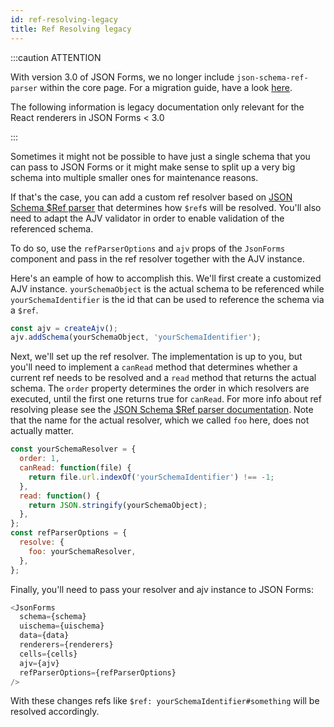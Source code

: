 ---
id: ref-resolving-legacy
title: Ref Resolving legacy
---

:::caution ATTENTION

With version 3.0 of JSON Forms, we no longer include `json-schema-ref-parser` within the core page. For a migration guide, have a look <a href="https://github.com/eclipsesource/jsonforms/blob/master/MIGRATION.md">here</a>.

The following information is legacy documentation only relevant for the React renderers in JSON Forms < 3.0

:::

Sometimes it might not be possible to have just a single schema that you can pass to JSON Forms
or it might make sense to split up a very big schema into multiple smaller ones for maintenance reasons.

If that's the case, you can add a custom ref resolver based on [JSON Schema \$Ref parser](https://github.com/APIDevTools/json-schema-ref-parser)
that determines how `$ref`s will be resolved. You'll also need to adapt the AJV validator in order to enable validation of the referenced schema.

To do so, use the `refParserOptions` and `ajv` props of the `JsonForms` component and pass in the ref resolver together with the AJV instance.

Here's an eample of how to accomplish this. We'll first create a customized AJV instance. `yourSchemaObject` is the actual schema to be referenced
while `yourSchemaIdentifier` is the id that can be used to reference the schema via a `$ref`.

```javascript
const ajv = createAjv();
ajv.addSchema(yourSchemaObject, 'yourSchemaIdentifier');
```

Next, we'll set up the ref resolver. The implementation is up to you, but you'll need to implement a `canRead` method that
determines whether a current ref needs to be resolved and a `read` method that returns the actual schema. The `order` property
determines the order in which resolvers are executed, until the first one returns true for `canRead`. For more info about ref resolving
please see the [JSON Schema \$Ref parser documentation](https://apidevtools.org/json-schema-ref-parser/docs/plugins/resolvers.html).
Note that the name for the actual resolver, which we called `foo` here, does not actually matter.

```javascript
const yourSchemaResolver = {
  order: 1,
  canRead: function(file) {
    return file.url.indexOf('yourSchemaIdentifier') !== -1;
  },
  read: function() {
    return JSON.stringify(yourSchemaObject);
  },
};
const refParserOptions = {
  resolve: {
    foo: yourSchemaResolver,
  },
};
```

Finally, you'll need to pass your resolver and ajv instance to JSON Forms:

```javascript
<JsonForms
  schema={schema}
  uischema={uischema}
  data={data}
  renderers={renderers}
  cells={cells}
  ajv={ajv}
  refParserOptions={refParserOptions}
/>
```

With these changes refs like `$ref: yourSchemaIdentifier#something` will be resolved accordingly.
